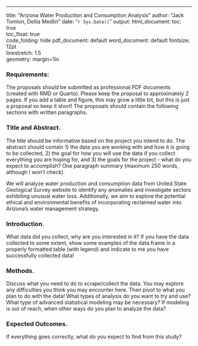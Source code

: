 ---
title: "Arizona Water Production and Consumption Analysis"
author: "Jack Tomlon, Delila Medlin"
date: "`r Sys.Date()`"
output: 
  html_document:
    toc: true        
    toc_float: true  
    code_folding: hide 
  pdf_document: default 
  word_document: default 
fontsize: 12pt         
linestretch: 1.5       
geometry: margin=1in   

### Requirements:

The proposals should be submitted as professional PDF documents (created with RMD or Quarto). Please keep the proposal to approximately 2 pages.  If you add a table and figure, this may grow a little bit, but this is just a proposal so keep it short! The proposals should contain the following sections with written paragraphs.

### Title and Abstract. 

The title should be informative based on the project you intend to do.  The abstract should contain 1) the data you are working with and how it is going to be collected, 2) the goal for how you will use the data if you collect everything you are hoping for, and 3) the goals for the project - what do you expect to accomplish? One paragraph summary (maximum 250 words, although I won't check).

We will analyze water production and consumption data from United State Geological Survey website to identify any anomalies and investigate sectors exhibiting unusual water loss. Additionally, we aim to explore the potential ethical and environmental benefits of incorporating reclaimed water into Arizona's water management strategy. 

### Introduction. 
What data did you collect, why are you interested in it?  If you have the data collected to some extent, show some examples of the data.frame in a properly formatted table (with legend) and indicate to me you have successfully collected data!

### Methods. 
Discuss what you need to do to scrape/collect the data.  You may explore any difficulties you think you may encounter here.  Then pivot to what you plan to do with the data! What types of analysis do you want to try and use? What type of advanced statistical modeling may be necessary? If modeling is out of reach, when other ways do you plan to analyze the data?

### Expected Outcomes. 

If everything goes correctly, what do you expect to find from this study?